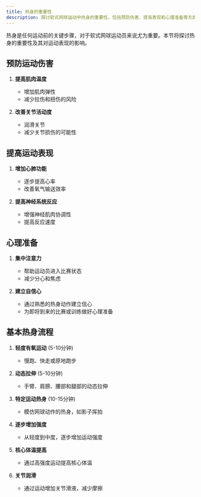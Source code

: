 ```yaml
---
title: 热身的重要性
description: 探讨软式网球运动中热身的重要性，包括预防伤害、提高表现和心理准备等方面
---
```

热身是任何运动前的关键步骤，对于软式网球运动员来说尤为重要。本节将探讨热身的重要性及其对运动表现的影响。

## 预防运动伤害

1. **提高肌肉温度**
   - 增加肌肉弹性
   - 减少拉伤和扭伤的风险

2. **改善关节活动度**
   - 润滑关节
   - 减少关节损伤的可能性

## 提高运动表现

1. **增加心肺功能**
   - 逐步提高心率
   - 改善氧气输送效率

2. **提高神经系统反应**
   - 增强神经肌肉协调性
   - 提高反应速度

## 心理准备

1. **集中注意力**
   - 帮助运动员进入比赛状态
   - 减少分心和焦虑

2. **建立自信心**
   - 通过熟悉的热身动作建立信心
   - 为即将到来的比赛或训练做好心理准备

## 基本热身流程

1. **轻度有氧运动** (5-10分钟)
   - 慢跑、快走或原地跑步

2. **动态拉伸** (5-10分钟)
   - 手臂、肩膀、腰部和腿部的动态拉伸

3. **特定运动热身** (10-15分钟)
   - 模仿网球动作的热身，如影子挥拍

4. **逐步增加强度**
   - 从轻度到中度，逐步增加运动强度

5. **核心体温提高**
   - 通过高强度运动提高核心体温

6. **关节润滑**
   - 通过运动增加关节滑液，减少摩擦
